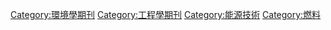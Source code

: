 [[Category:環境學期刊|Category:環境學期刊]]
[[Category:工程學期刊|Category:工程學期刊]]
[[Category:能源技術|Category:能源技術]]
[[Category:燃料|Category:燃料]]